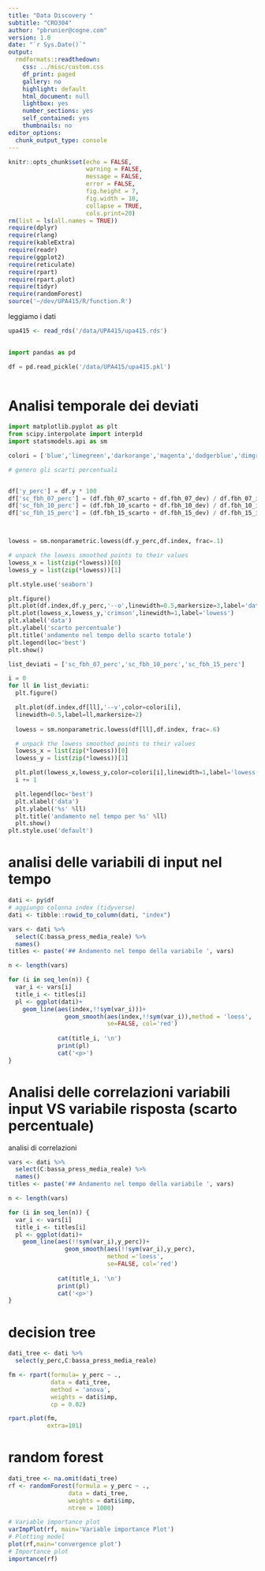 ```yaml
---
title: "Data Discovery "
subtitle: "CRO304"
author: "pbrunier@cogne.com"
version: 1.0 
date: "`r Sys.Date()`"
output:
  rmdformats::readthedown:
    css: ../misc/custom.css
    df_print: paged
    gallery: no
    highlight: default
    html_document: null
    lightbox: yes
    number_sections: yes
    self_contained: yes
    thumbnails: no
editor_options:
  chunk_output_type: console
---
```


```r
knitr::opts_chunk$set(echo = FALSE,
                      warning = FALSE,
                      message = FALSE,
                      error = FALSE,
                      fig.height = 7,
                      fig.width = 10,
                      collapse = TRUE,
                      cols.print=20)
rm(list = ls(all.names = TRUE))
require(dplyr)
require(rlang)
require(kableExtra)
require(readr)
require(ggplot2)
require(reticulate)
require(rpart)
require(rpart.plot)
require(tidyr)
require(randomForest)
source('~/dev/UPA415/R/function.R')
```


leggiamo i dati 

```r
upa415 <- read_rds('/data/UPA415/upa415.rds')
                       
```

```python

import pandas as pd

df = pd.read_pickle('/data/UPA415/upa415.pkl')
                       
```

# Analisi temporale dei deviati


```python
import matplotlib.pyplot as plt
from scipy.interpolate import interp1d
import statsmodels.api as sm

colori = ['blue','limegreen','darkorange','magenta','dodgerblue','dimgray','darkviolet']

# genero gli scarti percentuali


df['y_perc'] = df.y * 100
df['sc_fbh_07_perc'] = (df.fbh_07_scarto + df.fbh_07_dev) / df.fbh_07_imp * 100
df['sc_fbh_10_perc'] = (df.fbh_10_scarto + df.fbh_10_dev) / df.fbh_10_imp * 100
df['sc_fbh_15_perc'] = (df.fbh_15_scarto + df.fbh_15_dev) / df.fbh_15_imp * 100



lowess = sm.nonparametric.lowess(df.y_perc,df.index, frac=.1)

# unpack the lowess smoothed points to their values
lowess_x = list(zip(*lowess))[0]
lowess_y = list(zip(*lowess))[1]

plt.style.use('seaborn')

plt.figure()
plt.plot(df.index,df.y_perc,'--o',linewidth=0.5,markersize=3,label='data')
plt.plot(lowess_x,lowess_y,'crimson',linewidth=1,label='lowess')
plt.xlabel('data')
plt.ylabel('scarto percentuale')
plt.title('andamento nel tempo dello scarto totale')
plt.legend(loc='best')
plt.show()

list_deviati = ['sc_fbh_07_perc','sc_fbh_10_perc','sc_fbh_15_perc']

i = 0
for ll in list_deviati:
  plt.figure()

  plt.plot(df.index,df[ll],'--v',color=colori[i],
  linewidth=0.5,label=ll,markersize=2)
  
  lowess = sm.nonparametric.lowess(df[ll],df.index, frac=.6)

  # unpack the lowess smoothed points to their values
  lowess_x = list(zip(*lowess))[0]
  lowess_y = list(zip(*lowess))[1]

  plt.plot(lowess_x,lowess_y,color=colori[i],linewidth=1,label='lowess')
  i += 1

  plt.legend(loc='best')
  plt.xlabel('data')
  plt.ylabel('%s' %ll)
  plt.title('andamento nel tempo per %s' %ll)
  plt.show()
plt.style.use('default')

```

# analisi delle variabili di input nel tempo

```r
dati <- py$df
# aggiungo colonna index (tidyverse)
dati <- tibble::rowid_to_column(dati, "index")

vars <- dati %>%
  select(C:bassa_press_media_reale) %>%
  names()
titles <- paste('## Andamento nel tempo della variabile ', vars)

n <- length(vars)

for (i in seq_len(n)) {
  var_i <- vars[i]
  title_i <- titles[i]
  pl <- ggplot(dati)+
    geom_line(aes(index,!!sym(var_i)))+
                geom_smooth(aes(index,!!sym(var_i)),method = 'loess',
                            se=FALSE, col='red')
              
              cat(title_i, '\n')
              print(pl)
              cat('<p>')
}                     
```

# Analisi delle correlazioni variabili input VS variabile risposta (scarto percentuale)

analisi di correlazioni

```r
vars <- dati %>%
  select(C:bassa_press_media_reale) %>%
  names()
titles <- paste('## Andamento nel tempo della variabile ', vars)

n <- length(vars)

for (i in seq_len(n)) {
  var_i <- vars[i]
  title_i <- titles[i]
  pl <- ggplot(dati)+
    geom_line(aes(!!sym(var_i),y_perc))+
                geom_smooth(aes(!!sym(var_i),y_perc),
                            method ='loess',
                            se=FALSE, col='red')
              
              cat(title_i, '\n')
              print(pl)
              cat('<p>')
}    
```

# decision tree

```r
dati_tree <- dati %>% 
  select(y_perc,C:bassa_press_media_reale)

fm <- rpart(formula= y_perc ~ .,
            data = dati_tree,
            method = 'anova',
            weights = dati$imp, 
            cp = 0.02)

rpart.plot(fm,
           extra=101)


```

# random forest

```r

dati_tree <- na.omit(dati_tree)
rf <- randomForest(formula = y_perc ~ .,
                 data = dati_tree,
                 weights = dati$imp,
                 ntree = 1000)

# Variable importance plot
varImpPlot(rf, main='Variable importance Plot')
# Plotting model
plot(rf,main='convergence plot')
# Importance plot
importance(rf)
```